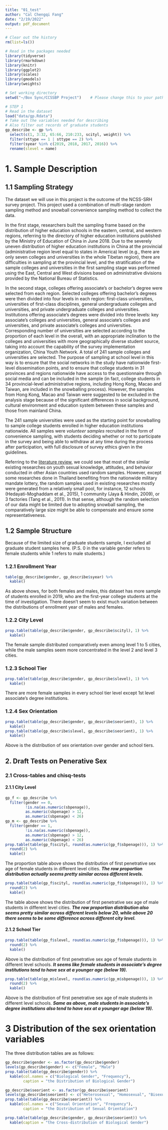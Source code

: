 ```yaml
---
title: "01_test"
author: "Cal Chengqi Fang"
date: "2/19/2022"
output: pdf_document
---
```


```r
# Clear out the history
rm(list=ls())

# Read in the packages needed
library(tidyverse)
library(rmarkdown)
library(knitr)
library(ggplot2)
library(scales)
library(gmodels)
library(weights)

# Set working directory
setwd("~/Box Sync/CCSSBP Project")    # Please change this to your path

# STEP 1
# Read in the dataset
load("data/gp.Rdata")
# Take out the variables needed for describing
# Also filter out records of graduate students
gp_describe <- gp %>% 
  select(c(1, 3:32, 65:66, 210:233, scityl, weight)) %>% 
  filter(sttype == 1 | sttype == 2) %>% 
  filter(syear %in% c(2019, 2018, 2017, 2016)) %>% 
  rename(slevel = name)
```

# 1. Sample Description
## 1.1 Sampling Strategy
The dataset we will use in this project is the outcome of the NCSS-SRH survey project. This project used a combination of multi-stage random sampling method and snowball convenience sampling method to collect the data. 

In the first stage, researchers built the sampling frame based on the distribution of higher education schools in the eastern, central, and western regions, referring to the directory of higher education institutions published by the Ministry of Education of China in June 2018. Due to the severely uneven distribution of higher education institutions in China at the provincial (administrative region level equal to states in America) level (e.g., there are only seven colleges and universities in the whole Tibetan region), there are difficulties in sampling at the provincial level, and the stratification of the sample colleges and universities in the first sampling stage was performed using the East, Central and West divisions based on administrative divisions provided by the National Bureau of Statistics. 

In the second stage, colleges offering associate's or bachelor's degree were selected from each region. Selected colleges offering bachelor's degrees were then divided into four levels in each region: first-class universities, universities of first-class disciplines, general undergraduate colleges and universities, and private undergraduate colleges and universities. Institutions offering associate's degrees were divided into three levels: key associate's colleges and universities, general associate's colleges and universities, and private associate's colleges and universities. Corresponding number of universities are selected according to the proportion of each level in the overall, with an appropriate inclination to the colleges and universities with more geographically diverse student source, taking into account the capability of the survey implementation organization, China Youth Network. A total of 241 sample colleges and universities are selected. The purpose of sampling at school level in this way is to ensure that the social networks in the study have nationwide first-level dissemination points, and to ensure that college students in 31 provinces and regions nationwide have access to the questionnaire through social media and can be included in the sample (in fact, college students in 34 provincial-level administrative regions, including Hong Kong, Macao and Taiwan, are included in the snowballing process). However, the samples from Hong Kong, Macao and Taiwan were suggested to be excluded in the analysis stage because of the significant differences in social background, cultural environment and education system between these samples and those from mainland China. 

The 241 sample universities were used as the starting point for snowballing to sample college students enrolled in higher education institutions nationwide. All samples were *volunteer samples* recruited in the form of convenience sampling, with students deciding whether or not to participate in the survey and being able to withdraw at any time during the process after participation, with full disclosure of survey ethics given in the guidelines.    

Referring to the [literature review](https://docs.google.com/spreadsheets/d/1v9XOB-lS4rFisT7RmA-kim8wW2pZCGIyJu7bzNWwmGo/edit?usp=sharing), we could see that most of the similar existing researches on youth sexual knowledge, attitudes, and behavior conducted in other Asian countries used random samples. However, except some researches done in Thailand benefiting from the nationwide military mandate lottery, the random samples used in existing researches mostly were generated from a relatively small pool, for instance, 12 schools (Hedayati-Moghaddam et al., 2015), 1 community (Jaya & Hindin, 2009), or 3 factories (Tang et al., 2011). In that sense, although the random selection of our data might be limited due to adopting snowball sampling, the comparatively large size might be able to compensate and ensure some representativeness.  
    
## 1.2 Sample Structure
Because of the limited size of graduate students sample, I excluded all graduate student samples here. (P.S. 0 in the variable gender refers to female students while 1 refers to male students.)
    
### 1.2.1 Enrollment Year       
```r
table(gp_describe$gender, gp_describe$syear) %>% 
  kable()
```
As above shows, for both females and males, this dataset has more sample of students enrolled in 2019, who are the first-year college students at the time of investigation. There doesn't seem to exist much variation between the distributions of enrollment year of males and females.    
    
### 1.2.2 City Level
```r
prop.table(table(gp_describe$gender, gp_describe$scityl), 1) %>% 
  kable()
```
The female sample distributed comparatively even among level 1 to 5 cities, while the male samples seem more concentrated in the level 2 and level 3 cities.       

### 1.2.3 School Tier   
```r
prop.table(table(gp_describe$gender, gp_describe$slevel), 1) %>% 
  kable()
```
There are more female samples in every school tier level except 1st level associate's degree institutions. 

### 1.2.4 Sex Orientation
```r
prop.table(table(gp_describe$gender, gp_describe$seorient), 1) %>% 
  kable()
prop.table(table(gp_describe$slevel, gp_describe$seorient), 1) %>% 
  kable()
```
Above is the distribution of sex orientation over gender and school tiers.            
   
   
## 2. Draft Tests on Penerative Sex
### 2.1 Cross-tables and chisq-tests
#### 2.1.1 City Level   


```r
gp_f <- gp_describe %>% 
  filter(gender == 0,
         !is.na(as.numeric(sbpenage)),
         as.numeric(sbpenage) > 12,
         as.numeric(sbpenage) < 26)
gp_m <- gp_describe %>% 
  filter(gender == 1,
         !is.na(as.numeric(sbpenage)),
         as.numeric(sbpenage) > 12,
         as.numeric(sbpenage) < 26)
prop.table(table(gp_f$scityl, round(as.numeric(gp_f$sbpenage))), 1) %>% 
  round(2) %>% 
  kable()
```
The proportion table above shows the distribution of first penetrative sex age of female students in different level cities. ***The row proportion distribution actually seems pretty similar across different levels.***
```r
prop.table(table(gp_f$scityl, round(as.numeric(gp_f$sbpenage))), 1) %>% 
  round(2) %>% 
  kable()
```
The table above shows the distribution of first penetrative sex age of male students in different level cities. ***The row proportion distribution also seems pretty similar across different levels below 20, while above 20 there seems to be some difference across different city level.***               

#### 2.1.2 School Tier        
```r
prop.table(table(gp_f$slevel, round(as.numeric(gp_f$sbpenage))), 1) %>% 
  round(2) %>% 
  kable()
```
Above is the distribution of first penetrative sex age of female students in different level schools. ***It seems like female students in associate's degree institutions tend to have sex at a younger age (below 19).***        
```r
prop.table(table(gp_m$slevel, round(as.numeric(gp_m$sbpenage))), 1) %>% 
  round(2) %>% 
  kable()
```
Above is the distribution of first penetrative sex age of male students in different level schools. ***Same as above, male students in associate's degree institutions also tend to have sex at a younger age (below 19).***         

# 3 Distribution of the sex orientation variables
The three distribution tables are as follows:       

```r
gp_describe$gender <- as.factor(gp_describe$gender)
levels(gp_describe$gender) <- c("Female", "Male")
prop.table(table(gp_describe$gender)) %>% 
  kable(col.names = c("Biological Gender", "Frequency"),
        caption = "the Distribution of Biological Gender")
```

```r
gp_describe$seorient <- as.factor(gp_describe$seorient)
levels(gp_describe$seorient) <- c("Heterosexual", "Homosexual", "Bisexual", "Pansexual", "Asexual", "Others", "Unsure")
prop.table(table(gp_describe$seorient)) %>% 
  kable(col.names = c("Sexual Orientation", "Frequency"),
        caption = "the Distribution of Sexual Orientation")
```

```r
prop.table(table(gp_describe$gender, gp_describe$seorient)) %>% 
  kable(caption = "the Cross-distribution of Biological Gender")
```